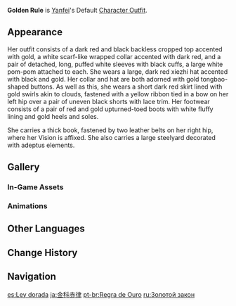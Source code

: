 {{Outfit Infobox
|id           = 204800
|image        = <gallery>
Character Yanfei Full Wish.png|Wish
Character Yanfei Game.png|In-Game
</gallery>
|character    = Yanfei
|type         = Default
|description  = Yanfei's outfit. The dress that the legal adviser Yanfei wears when she heads out to visit clients.
|obtain       = Unlocked upon obtaining character
}}
'''Golden Rule''' is [[Yanfei]]'s Default [[Character Outfit]].

==Appearance==
<!-- Keep appearance section short and concise. Limit to 1-2 paragraphs (preferably 1 paragraph) with 3-4 sentences each. -->
Her outfit consists of a dark red and black backless cropped top accented with gold, a white scarf-like wrapped collar accented with dark red, and a pair of detached, long, puffed white sleeves with black cuffs, a large white pom-pom attached to each. She wears a large, dark red xiezhi hat accented with black and gold. Her collar and hat are both adorned with gold tongbao-shaped buttons. As well as this, she wears a short dark red skirt lined with gold swirls akin to clouds, fastened with a yellow ribbon tied in a bow on her left hip over a pair of uneven black shorts with lace trim. Her footwear consists of a pair of red and gold upturned-toed boots with white fluffy lining and gold heels and soles.

She carries a thick book, fastened by two leather belts on her right hip, where her Vision is affixed. She also carries a large steelyard decorated with adeptus elements.

==Gallery==
===In-Game Assets===
{{Assets/Outfit|Golden Rule|nomain=1}}

===Animations===
{{Preview/CharacterAnimations|Yanfei|nocaption=1}}

==Other Languages==
{{Other Languages
|en      = Golden Rule
|en_note = Golden refers to the {{w|Golden ratio}}.<!--OR OR OR... it's related to the actual Golden Rule?-->
|zhs     = 金科赤律
|zhs_rm  = Jīnkē Chìlǜ
|zht     = 金科赤律
|zht_rm  = Jīnkē Chìlǜ
|zh_tl   = 
|ja      = 金科赤律
|ja_rm   = Kinka Sekiritsu
|ja_tl   = Golden Course, Red Law
|ja_note = It is similar to the ''yojijukugo'' (phrasal compound) {{ja|金科玉条}}, which means "golden rule, basic principle ensuring success in some activity."
|ko      = 소중한 법률
|ko_rm   = Sojunghan Beopryul
|ko_tl   = Precious Law
|es      = Ley dorada
|es_tl   = Golden Law
|fr      = Règle d'or
|fr_tl   = Golden Rule
|ru      = Золотой закон
|ru_tl   = Golden Law
|th      = นักกฎหมายมือทอง
|th_rm   = Nak-kot-mai Mue Thong
|th_tl   = Golden-Handed Legal Professional
|vi      = Luật Pháp Như Vàng
|vi_tl   = Gold-like Law
|de      = Goldene Regel
|de_tl   = Golden Rule
|id      = Golden Rule
|pt      = Regra de Ouro
|pt_tl   = Golden Rule
|tr      = Altın Kural
|tr_tl   = 
|it      = Regola aurea
|it_tl   = Golden rule
}}

==Change History==
{{Change History|1.5}}

==Navigation==
{{Dressing Room Navbox|type=outfit}}

[[es:Ley dorada]]
[[ja:金科赤律]]
[[pt-br:Regra de Ouro]]
[[ru:Золотой закон]]